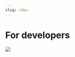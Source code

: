 ```yaml
---
slug: /dev
---
```




# For developers

*![](https://user-images.githubusercontent.com/7110113/184558441-dc2783c1-0447-489d-9bde-b99d63b6d4b7.png)*

<DocCardList/>
